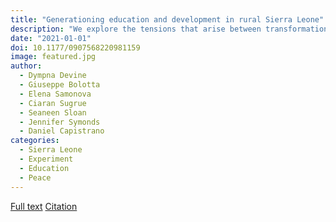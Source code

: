 ```yaml
---
title: "Generationing education and development in rural Sierra Leone"
description: "We explore the tensions that arise between transformation and preservation in the field in light of wider social, cultural and economic change, and the negotiation of the generational contract in contexts of high risk and inter-dependency."
date: "2021-01-01"
doi: 10.1177/0907568220981159
image: featured.jpg
author:
  - Dympna Devine
  - Giuseppe Bolotta
  - Elena Samonova
  - Ciaran Sugrue
  - Seaneen Sloan
  - Jennifer Symonds
  - Daniel Capistrano
categories:
  - Sierra Leone
  - Experiment
  - Education
  - Peace
---
```




[Full text](https://doi.org/10.1007/10.1177/0907568220981159){.btn .btn-lg .btn-primary} [Citation](./cite.bib){.btn .btn-lg .btn-info}
